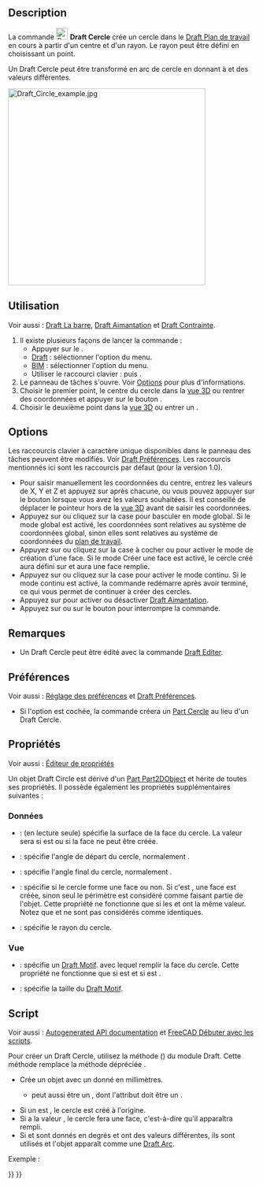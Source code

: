 <languages/>

{{Docnav/fr
|[[Draft_Arc_3Points/fr|Arc par 3 points]]
|[[Draft_Ellipse/fr|Ellipse]]
|[[Draft_Workbench/fr|Atelier Draft]]
|IconL=Draft_Arc_3Points.svg
|IconR=Draft_Ellipse.svg
|IconC=Workbench_Draft.svg
}}

{{GuiCommand/fr
|Name=Draft Circle
|Name/fr=Draft Cercle
|MenuLocation=Draft : Formes → Cercle<br><br>BIM : Formes 2D → Cercle
|Workbenches=[[Draft_Workbench/fr|Draft]], [[BIM_Workbench/fr|atelier BIM]]
|Shortcut={{KEY|C}} {{KEY|I}}
|Version=0.7
|SeeAlso=[[Draft_Arc/fr|Draft Arc]], [[Draft_Arc_3Points/fr|Draft Arc par 3 points]]
}}

==Description== 

La commande [[Image:Draft_Circle.svg|24px]] '''Draft Cercle''' crée un cercle dans le [[Draft_SelectPlane/fr|Draft Plan de travail]] en cours à partir d'un centre et d'un rayon. Le rayon peut être défini en choisissant un point.

Un Draft Cercle peut être transformé en arc de cercle en donnant à {{PropertyData|First Angle}} et {{PropertyData|Last Angle}} des valeurs différentes.

[[Image:Draft_Circle_example.jpg|400px]]
{{Caption|Cercle défini par deux points, le centre et le rayon}}

<span id="Usage"></span>
==Utilisation== 

Voir aussi : [[Draft_Tray/fr|Draft La barre]], [[Draft_Snap/fr|Draft Aimantation]] et [[Draft_Constrain/fr|Draft Contrainte]].

# Il existe plusieurs façons de lancer la commande :
#* Appuyer sur le {{Button|[[Image:Draft_Circle.svg|16px]] [[Draft_Circle/fr|Cercle]]}}.
#* [[Draft_Workbench/fr|Draft]] : sélectionner l'option {{MenuCommand|Formes → [[Image:Draft_Circle.svg|16px]] Cercle}} du menu.
#* [[BIM_Workbench/fr|BIM]] : sélectionner l'option {{MenuCommand|Formes 2D → [[Image:Draft_Circle.svg|16px]] Cercle}} du menu.
#* Utiliser le raccourci clavier : {{KEY|C}} puis {{KEY|I}}.
# Le panneau de tâches {{MenuCommand|Cercle}} s'ouvre. Voir [[#Options|Options]] pour plus d'informations.
# Choisir le premier point, le centre du cercle dans la [[3D_view/fr|vue 3D]] ou rentrer des coordonnées et appuyer sur le bouton {{Button|[[Image:Draft_AddPoint.svg|16px]] Entrer un point}}.
# Choisir le deuxième point dans la [[3D_view/fr|vue 3D]] ou entrer un {{MenuCommand|Rayon}}.

==Options==

Les raccourcis clavier à caractère unique disponibles dans le panneau des tâches peuvent être modifiés. Voir [[Draft_Preferences/fr|Draft Préférences]]. Les raccourcis mentionnés ici sont les raccourcis par défaut (pour la version 1.0).

* Pour saisir manuellement les coordonnées du centre, entrez les valeurs de X, Y et Z et appuyez sur {{KEY|Entrée}} après chacune, ou vous pouvez appuyer sur le bouton {{Button|[[Image:Draft_AddPoint.svg|16px]] Entrer un point}} lorsque vous avez les valeurs souhaitées. Il est conseillé de déplacer le pointeur hors de la [[3D_view/fr|vue 3D]] avant de saisir les coordonnées.
* Appuyez sur {{KEY|G}} ou cliquez sur la case {{MenuCommand|Global}} pour basculer en mode global. Si le mode global est activé, les coordonnées sont relatives au système de coordonnées global, sinon elles sont relatives au système de coordonnées du [[Draft_SelectPlane/fr|plan de travail]].
* Appuyez sur {{KEY|F}} ou cliquez sur la case à cocher {{MenuCommand|Remplir}} {{VersionNoteMinus/fr|1.0}} ou {{MenuCommand|Créer une face}} {{VersionNote/fr|1.1}} pour activer le mode de création d'une face. Si le mode Créer une face est activé, le cercle créé aura {{PropertyData|Make Face}} défini sur {{TRUE}} et aura une face remplie.
* Appuyez sur {{KEY|N}} ou cliquez sur la case {{MenuCommand|Continuer}} pour activer le mode continu. Si le mode continu est activé, la commande redémarre après avoir terminé, ce qui vous permet de continuer à créer des cercles.
* Appuyez sur {{KEY|S}} pour activer ou désactiver [[Draft_Snap/fr|Draft Aimantation]].
* Appuyez sur {{KEY|Échap}} ou sur le bouton {{Button|Fermer}} pour interrompre la commande.

<span id="Notes"></span>
==Remarques==

* Un Draft Cercle peut être édité avec la commande [[Draft_Edit/fr|Draft Editer]].

<span id="Preferences"></span>
==Préférences==

Voir aussi : [[Preferences_Editor/fr|Réglage des préférences]] et [[Draft_Preferences/fr|Draft Préférences]].

* Si l'option {{MenuCommand|Édition → Préférences... → Draft → Général → Créer des primitives Part si possible}} est cochée, la commande créera un [[Part_Circle/fr|Part Cercle]] au lieu d'un Draft Cercle.

<span id="Properties"></span>
==Propriétés==

Voir aussi : [[Property_editor/fr|Éditeur de propriétés]]

Un objet Draft Circle est dérivé d'un [[Part_Part2DObject/fr|Part Part2DObject]] et hérite de toutes ses propriétés. Il possède également les propriétés supplémentaires suivantes :

<span id="Data"></span>
===Données===

{{TitleProperty|Draft}}

* {{PropertyData|Area|Area}} : (en lecture seule) spécifie la surface de la face du cercle. La valeur sera {{value|0.0}} si {{PropertyData|Make Face}} est {{FALSE}} ou si la face ne peut être créée.
* {{PropertyData|First Angle|Angle}} : spécifie l'angle de départ du cercle, normalement {{value|0&#176;}}.
* {{PropertyData|Last Angle|Angle}} : spécifie l'angle final du cercle, normalement {{value|0&#176;}}.
* {{PropertyData|Make Face|Bool}} : spécifie si le cercle forme une face ou non. Si c'est {{TRUE}}, une face est créée, sinon seul le périmètre est considéré comme faisant partie de l'objet. Cette propriété ne fonctionne que si les {{PropertyData|First Angle}} et {{PropertyData|Last Angle}} ont la même valeur. Notez que {{value|0&#176;}} et {{value|360&#176;}} ne sont pas considérés comme identiques.
* {{PropertyData|Radius|Length}} : spécifie le rayon du cercle.

<span id="View"></span>
=== Vue ===

{{TitleProperty|Draft}}

* {{PropertyView|Pattern|Enumeration}} : spécifie un [[Draft_Pattern/fr|Draft Motif]]. avec lequel remplir la face du cercle. Cette propriété ne fonctionne que si {{PropertyData|Make Face}} est {{TRUE}} et si {{PropertyView|Display Mode}} est {{value|Flat Lines}}.
* {{PropertyView|Pattern Size|Float}}: spécifie la taille du [[Draft_Pattern/fr|Draft Motif]].

<span id="Scripting"></span>
==Script==

Voir aussi : [https://freecad.github.io/SourceDoc/ Autogenerated API documentation] et [[FreeCAD_Scripting_Basics/fr|FreeCAD Débuter avec les scripts]].

Pour créer un Draft Cercle, utilisez la méthode {{incode|make_circle}} ({{Version/fr|0.19}}) du module Draft. Cette méthode remplace la méthode dépréciée {{incode|makeCircle}}.

{{Code|code=
circle = make_circle(radius, placement=None, face=None, startangle=None, endangle=None, support=None)
circle = make_circle(Part.Edge, placement=None, face=None, startangle=None, endangle=None, support=None)
}}

*Crée un objet {{incode|circle}} avec un {{incode|radius}} donné en millimètres.
** {{incode|radius}} peut aussi être un {{incode|Part.Edge}}, dont l'attribut {{incode|Curve}} doit être un {{incode|Part.Circle}}.
*Si un {{incode|placement}} est {{incode|None}}, le cercle est créé à l'origine.
*Si {{incode|face}} a la valeur {{incode|True}}, le cercle fera une face, c'est-à-dire qu'il apparaîtra rempli.
*Si {{incode|startangle}} et {{incode|endangle}} sont donnés en degrés et ont des valeurs différentes, ils sont utilisés et l'objet apparaît comme une [[Draft_Arc/fr|Draft Arc]].

Exemple :
{{Code|code=
import FreeCAD as App
import Draft

doc = App.newDocument()

circle1 = Draft.make_circle(200)

zaxis = App.Vector(0, 0, 1)
p2 = App.Vector(1000, 1000, 0)
place2 = App.Placement(p2, App.Rotation(zaxis, 0))
circle2 = Draft.make_circle(500, placement=place2)

p3 = App.Vector(-1000, -1000, 0)
place3 = App.Placement(p3, App.Rotation(zaxis, 0))
circle3 = Draft.make_circle(750, placement=place3)

doc.recompute()
}}


{{Docnav/fr
|[[Draft_Arc_3Points/fr|Arc par 3 points]]
|[[Draft_Ellipse/fr|Ellipse]]
|[[Draft_Workbench/fr|Atelier Draft]]
|IconL=Draft_Arc_3Points.svg
|IconR=Draft_Ellipse.svg
|IconC=Workbench_Draft.svg
}}

{{Draft Tools navi{{#translation:}}}}
{{Userdocnavi{{#translation:}}}}